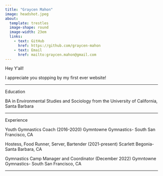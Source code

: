 ```yaml
---
title: "Graycen Mahon"
image: headshot.jpeg
about: 
  template: trestles
  image-shape: round
  image-width: 23em
  links:
    - text: GitHub
      href: https://github.com/graycen-mahon
    - text: Email
      href: mailto:graycen.mahon@gmail.com
---
```


Hey Y'all! 

I appreciate you stopping by my first ever website!

---

Education

BA in Environmental Studies and Sociology from the University of California, Santa Barbara

---

Experience

Youth Gymnastics Coach (2016-2020)
Gymntowne Gymnastics- South San Francisco, CA

Hostess, Food Runner, Server, Bartender (2021-present)
Scarlett Begonia- Santa Barbara, CA

Gymnastics Camp Manager and Coordinator (December 2022)
Gymntowne Gymnastics- South San Francisco, CA

---

